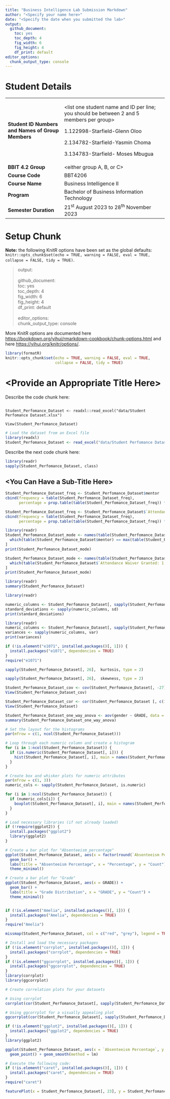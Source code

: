 ```yaml
---
title: "Business Intelligence Lab Submission Markdown"
author: "<Specify your name here>"
date: "<Specify the date when you submitted the lab>"
output:
  github_document: 
    toc: yes
    toc_depth: 4
    fig_width: 6
    fig_height: 4
    df_print: default
editor_options:
  chunk_output_type: console
---
```


# Student Details

+---------------------------------------------------+--------------------------------------------------------------------------------------------+
| **Student ID Numbers and Names of Group Members** | \<list one student name and ID per line; you should be between 2 and 5 members per group\> |
|                                                   |                                                                                            |
|                                                   | 1.122998-Starfield-Glenn Oloo                                                              |
|                                                   |                                                                                            |
|                                                   | 2.134782-Starfield-Yasmin Choma                                                            |
|                                                   |                                                                                            |
|                                                   | 3.134783-Starfield- Moses Mbugua                                                           |
+---------------------------------------------------+--------------------------------------------------------------------------------------------+
| **BBIT 4.2 Group**                                | \<either group A, B, or C\>                                                                |
+---------------------------------------------------+--------------------------------------------------------------------------------------------+
| **Course Code**                                   | BBT4206                                                                                    |
+---------------------------------------------------+--------------------------------------------------------------------------------------------+
| **Course Name**                                   | Business Intelligence II                                                                   |
+---------------------------------------------------+--------------------------------------------------------------------------------------------+
| **Program**                                       | Bachelor of Business Information Technology                                                |
+---------------------------------------------------+--------------------------------------------------------------------------------------------+
| **Semester Duration**                             | 21^st^ August 2023 to 28^th^ November 2023                                                 |
+---------------------------------------------------+--------------------------------------------------------------------------------------------+

# Setup Chunk

**Note:** the following KnitR options have been set as the global defaults:\
`knitr::opts_chunk$set(echo = TRUE, warning = FALSE, eval = TRUE,                        collapse = FALSE, tidy = TRUE)`.

> output:\
> \
> github_document:\
> toc: yes\
> toc_depth: 4\
> fig_width: 6\
> fig_height: 4\
> df_print: default\
> \
> editor_options:\
> chunk_output_type: console

More KnitR options are documented here <https://bookdown.org/yihui/rmarkdown-cookbook/chunk-options.html> and here <https://yihui.org/knitr/options/>.

```r
library(formatR)
knitr::opts_chunk$set(echo = TRUE, warning = FALSE, eval = TRUE,
                      collapse = FALSE, tidy = TRUE)
```

# \<Provide an Appropriate Title Here\>

Describe the code chunk here:

```r

```

```{library(readxl)}
Student_Perfomance_Dataset <- readxl::read_excel("data/Student Perfomance Dataset.xlsx")

View(Student_Perfomance_Dataset)
```

```r
# Load the dataset from an Excel file
library(readxl)
Student_Perfomance_Dataset <- read_excel("data/Student Perfomance Dataset.xlsx")
```

Describe the next code chunk here:

```r
library(readr)
sapply(Student_Perfomance_Dataset, class)
```

## \<You Can Have a Sub-Title Here\>

```r

Student_Perfomance_Dataset_freq <- Student_Perfomance_Dataset$mentor
cbind(frequency = table(Student_Perfomance_Dataset_freq),
      percentage = prop.table(table(Student_Perfomance_Dataset_freq)) * 100)

Student_Perfomance_Dataset_freq <- Student_Perfomance_Dataset$`Attendance Waiver Granted: 1 = Yes, 0 = No`
cbind(frequency = table(Student_Perfomance_Dataset_freq),
      percentage = prop.table(table(Student_Perfomance_Dataset_freq)) * 100)

```

```r
library(readr)
Student_Perfomance_Dataset_mode <- names(table(Student_Perfomance_Dataset$mentor))[
  which(table(Student_Perfomance_Dataset$mentor) == max(table(Student_Perfomance_Dataset$mentor)))
]
print(Student_Perfomance_Dataset_mode)

Student_Perfomance_Dataset_mode <- names(table(Student_Perfomance_Dataset$`Attendance Waiver Granted: 1 = Yes, 0 = No`))[
  which(table(Student_Perfomance_Dataset$`Attendance Waiver Granted: 1 = Yes, 0 = No`) == max(table(Student_Perfomance_Dataset$`Attendance Waiver Granted: 1 = Yes, 0 = No`)))
]
print(Student_Perfomance_Dataset_mode)

```

```r
library(readr)
summary(Student_Perfomance_Dataset)
```

```r
library(readr)

numeric_columns <- Student_Perfomance_Dataset[, sapply(Student_Perfomance_Dataset, is.numeric)]
standard_deviations <- sapply(numeric_columns, sd)
print(standard_deviations)
```

```r
library(readr)
numeric_columns <- Student_Perfomance_Dataset[, sapply(Student_Perfomance_Dataset, is.numeric)]
variances <- sapply(numeric_columns, var)
print(variances)

```

```r
if (!is.element("e1071", installed.packages()[, 1])) {
  install.packages("e1071", dependencies = TRUE)
}
require("e1071")

sapply(Student_Perfomance_Dataset[, 26],  kurtosis, type = 2)
```

```r
sapply(Student_Perfomance_Dataset[, 26],  skewness, type = 2)
```

```r
Student_Perfomance_Dataset_cov <- cov(Student_Perfomance_Dataset[, -27])
View(Student_Perfomance_Dataset_cov)
```

```r
Student_Perfomance_Dataset_cor <- cor(Student_Perfomance_Dataset [, c(1, 23, 26)])
View(Student_Perfomance_Dataset)
```

```r
Student_Perfomance_Dataset_one_way_anova <- aov(gender ~ GRADE, data = Student_Perfomance_Dataset)
summary(Student_Perfomance_Dataset_one_way_anova)
```

```r

# Set the layout for the histograms
par(mfrow = c(1, ncol(Student_Perfomance_Dataset)))

# Loop through each numeric column and create a histogram
for (i in 1:ncol(Student_Perfomance_Dataset)) {
  if (is.numeric(Student_Perfomance_Dataset[, i])) {
    hist(Student_Perfomance_Dataset[, i], main = names(Student_Perfomance_Dataset)[i])
  }
}

```

```r

# Create box and whisker plots for numeric attributes
par(mfrow = c(1, 3))
numeric_cols <- sapply(Student_Perfomance_Dataset, is.numeric)

for (i in 1:ncol(Student_Perfomance_Dataset)) {
  if (numeric_cols[i]) {
    boxplot(Student_Perfomance_Dataset[, i], main = names(Student_Perfomance_Dataset)[i])
  }
}
```

```r

# Load necessary libraries (if not already loaded)
if (!require(ggplot2)) {
  install.packages("ggplot2")
  library(ggplot2)
}

# Create a bar plot for "Absenteeism_percentage"
ggplot(Student_Perfomance_Dataset, aes(x = factor(round(`Absenteeism Percentage`, 2)))) +
  geom_bar() +
  labs(title = "Absenteeism Percentage", x = "Percentage", y = "Count") +
  theme_minimal()

# Create a bar plot for "Grade"
ggplot(Student_Perfomance_Dataset, aes(x = GRADE)) +
  geom_bar() +
  labs(title = "Grade Distribution", x = "GRADE", y = "Count") +
  theme_minimal()



```

```r


if (!is.element("Amelia", installed.packages()[, 1])) {
  install.packages("Amelia", dependencies = TRUE)
}
require("Amelia")

missmap(Student_Perfomance_Dataset, col = c("red", "grey"), legend = TRUE)
```

```r

# Install and load the necessary packages
if (!is.element("corrplot", installed.packages()[, 1])) {
  install.packages("corrplot", dependencies = TRUE)
}
if (!is.element("ggcorrplot", installed.packages()[, 1])) {
  install.packages("ggcorrplot", dependencies = TRUE)
}
library(corrplot)
library(ggcorrplot)

# Create correlation plots for your datasets

# Using corrplot
corrplot(cor(Student_Perfomance_Dataset[, sapply(Student_Perfomance_Dataset, is.numeric)]), method = "circle")

# Using ggcorrplot for a visually appealing plot
ggcorrplot(cor(Student_Perfomance_Dataset[, sapply(Student_Perfomance_Dataset, is.numeric)]))

```

```r

if (!is.element("ggplot2", installed.packages()[, 1])) {
  install.packages("ggplot2", dependencies = TRUE)
}
library(ggplot2)

ggplot(Student_Perfomance_Dataset, aes(x = `Absenteeism Percentage`, y = GRADE)) +
  geom_point() + geom_smooth(method = lm)

```

```r

# Execute the following code:
if (!is.element("caret", installed.packages()[, 1])) {
  install.packages("caret", dependencies = TRUE)
}
require("caret")

featurePlot(x = Student_Perfomance_Dataset[, 23], y = Student_Perfomance_Dataset[, 26], plot = "box")

```
